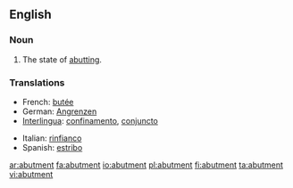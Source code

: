 ==English==

===Noun===
{{en-noun}}

# {{especially|of an object}} The state of [[abutting]].

===Translations===
{{rfc-level|Translations at L3+ (AutoFormat would have corrected level of Translations)}}
{{trans-top|state of abutting}}
*French: [[butée]]
*German: [[Angrenzen]]
*[[Interlingua]]: [[confinamento]], [[conjuncto]]
{{trans-mid}}
*Italian: [[rinfianco]]
*Spanish: [[estribo]]
{{trans-bottom}}

[[ar:abutment]]
[[fa:abutment]]
[[io:abutment]]
[[pl:abutment]]
[[fi:abutment]]
[[ta:abutment]]
[[vi:abutment]]